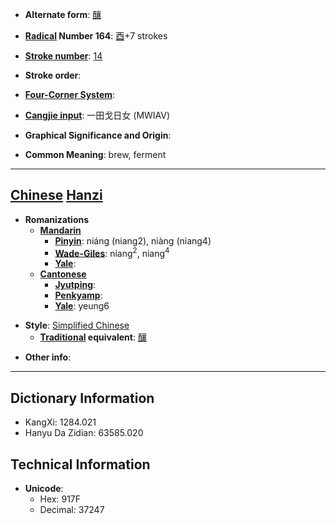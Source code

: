 * '''Alternate form''': [[釀]]

* '''[[Wiktionary:Chinese radical index| Radical]] Number 164''': [[Wiktionary:Chinese radical index 酉|酉]]+7 strokes

* '''[[Wiktionary:Chinese total strokes index|Stroke number]]''': [[Wiktionary:Chinese total strokes index 14|14]]

* '''Stroke order''': 

* '''[[Wiktionary:Chinese four corner index|Four-Corner System]]''': 

* '''[[Wiktionary:Chinese Cangjie index|Cangjie input]]''': 一田戈日女 (MWIAV)

* '''Graphical Significance and Origin''': 

* '''Common Meaning''': brew, ferment

----

== [[Chinese]] [[Hanzi]] ==

* '''Romanizations'''
** '''[[Mandarin]]'''
*** '''[[Pinyin]]''': niáng (niang2), niàng (niang4)
*** '''[[Wade-Giles]]''': niang<sup>2</sup>, niang<sup>4</sup>
*** '''[[Yale]]''': 
** '''[[Cantonese]]'''
*** '''[[Jyutping]]''':
*** '''[[Penkyamp]]''': 
*** '''[[Yale]]''': yeung6

* '''Style''': [[Simplified Chinese]] 
** '''[[Traditional Chinese|Traditional]] equivalent''': [[釀]]

* '''Other info''': 

----

== Dictionary Information ==

* KangXi: 1284.021
* Hanyu Da Zidian: 63585.020

== Technical Information ==

* '''Unicode''':
** Hex: 917F
** Decimal: 37247